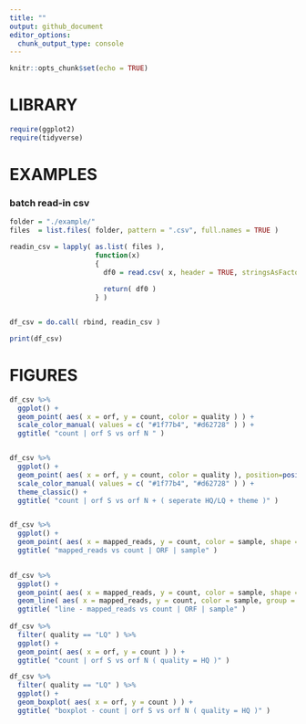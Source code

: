 ```yaml
---
title: ""
output: github_document
editor_options: 
  chunk_output_type: console
---
```



```r
knitr::opts_chunk$set(echo = TRUE)
```

# LIBRARY 

```r
require(ggplot2)
require(tidyverse)
```


# EXAMPLES 

### batch read-in csv

```r

folder = "./example/"
files  = list.files( folder, pattern = ".csv", full.names = TRUE )

readin_csv = lapply( as.list( files ), 
                     function(x)
                     {
                       df0 = read.csv( x, header = TRUE, stringsAsFactors = FALSE )
                       
                       return( df0 )
                     } )


df_csv = do.call( rbind, readin_csv )

print(df_csv)
```


# FIGURES

```r

df_csv %>%
  ggplot() + 
  geom_point( aes( x = orf, y = count, color = quality ) ) + 
  scale_color_manual( values = c( "#1f77b4", "#d62728" ) ) + 
  ggtitle( "count | orf S vs orf N " )


df_csv %>%
  ggplot() + 
  geom_point( aes( x = orf, y = count, color = quality ), position=position_dodge(0.5) ) + 
  scale_color_manual( values = c( "#1f77b4", "#d62728" ) ) + 
  theme_classic() +
  ggtitle( "count | orf S vs orf N + ( seperate HQ/LQ + theme )" )


df_csv %>%
  ggplot() + 
  geom_point( aes( x = mapped_reads, y = count, color = sample, shape = orf ), size = 2 ) +
  ggtitle( "mapped_reads vs count | ORF | sample" )
  

df_csv %>%
  ggplot() + 
  geom_point( aes( x = mapped_reads, y = count, color = sample, shape = orf ), size = 2 ) +
  geom_line( aes( x = mapped_reads, y = count, color = sample, group = sample ), size = 1 ) +
  ggtitle( "line - mapped_reads vs count | ORF | sample" )
  
df_csv %>%
  filter( quality == "LQ" ) %>%
  ggplot() + 
  geom_point( aes( x = orf, y = count ) ) +
  ggtitle( "count | orf S vs orf N ( quality = HQ )" )

df_csv %>%
  filter( quality == "LQ" ) %>%
  ggplot() + 
  geom_boxplot( aes( x = orf, y = count ) ) +
  ggtitle( "boxplot - count | orf S vs orf N ( quality = HQ )" )



```











